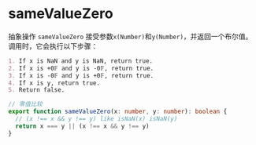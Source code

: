 
# sameValueZero

抽象操作 `sameValueZero` 接受参数`x(Number)`和`y(Number)`，并返回一个布尔值。调用时，它会执行以下步骤：

```md
1. If x is NaN and y is NaN, return true.
2. If x is +0𝔽 and y is -0𝔽, return true.
3. If x is -0𝔽 and y is +0𝔽, return true.
4. If x is y, return true.
5. Return false.
```

```ts
// 零值比较
export function sameValueZero(x: number, y: number): boolean {
  // (x !== x && y !== y) like isNaN(x) isNaN(y)
  return x === y || (x !== x && y !== y)
}
```